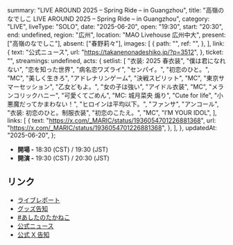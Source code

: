   summary: "LIVE AROUND 2025 – Spring Ride – in Guangzhou",
  title: "高嶺のなでしこ LIVE AROUND 2025 – Spring Ride – in Guangzhou",
  category: "LIVE",
  liveType: "SOLO",
  date: "2025-06-20",
  open: "19:30",
  start: "20:30",
  end: undefined,
  region: "広州",
  location: "MAO Livehouse 広州中大",
  present: ["高嶺のなでしこ"],
  absent: ["春野莉々"],
  images: [
    {
      path: "",
      ref: "",
    },
  ],
  link: {
    text: "公式ニュース",
    url: "https://takanenonadeshiko.jp/?p=3512",
  },
  ticket: "",
  streamings: undefined,
  acts: {
    setlist: [
      "衣装: 2025 春衣装",
      "僕は君になれない",
      "恋を知った世界",
      "病名恋ワズライ",
      "センパイ。",
      "初恋のひと。",
      "MC",
      "美しく生きろ",
      "アドレナリンゲーム",
      "決戦スピリット",
      "MC",
      "東京サマーセッション",
      "乙女どもよ。",
      "女の子は強い",
      "アイドル衣装",
      "MC",
      "メランコリックハニー",
      "可愛くてごめん",
      "MC: 城月菜央 煽り",
      "Cute for life",
      "小悪魔だってかまわない！",
      "ヒロインは平均以下。",
      "ファンサ",
      "アンコール",
      "衣装: 初恋のひと。制服衣装",
      "初恋のこたえ。",
      "MC",
      "I’M YOUR IDOL",
    ],
    links: [
      {
        text: "https://x.com/_MARIC/status/1936054701226881368",
        url: "https://x.com/_MARIC/status/1936054701226881368",
      },
    ],
  },
  updatedAt: "2025-06-20",
};

- **開場 -** 18:30 (CST) / 19:30 (JST)
- **開演 -** 19:30 (CST) / 20:30 (JST)

## リンク

- [ライブレポート](https://prtimes.jp/main/html/rd/p/000000765.000025517.html)
- [グッズ告知](https://x.com/takanenofficial/status/1935720553668882454)
- [#あしたのたかねこ](https://x.com/takanenofficial/status/1935646241364513045)
- [公式ニュース](https://takanenonadeshiko.jp/?p=3512)
- [公式 X 告知](https://x.com/takanenofficial/status/1906662764279738773)

